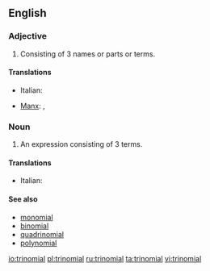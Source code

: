 ==English==

===Adjective===
{{en-adj|-}}

# Consisting of 3 names or parts or terms.

====Translations====
{{trans-top|consisting of three parts}}
* Italian: {{t-|it|trinomiale}}
{{trans-mid}}
* [[Manx]]: {{t|gv|tree-ennymagh}}, {{t|gv|tree-hearmagh}}
{{trans-bottom}}

===Noun===
{{en-noun}}

# {{algebra}} An expression consisting of 3 terms.

====Translations====
{{trans-top|an expression consisting of three terms}}
* Italian: {{t-|it|trinomio|m}}
{{trans-mid}}
{{trans-bottom}}

====See also====
* [[monomial]]
* [[binomial]]
* [[quadrinomial]]
* [[polynomial]]

[[io:trinomial]]
[[pl:trinomial]]
[[ru:trinomial]]
[[ta:trinomial]]
[[vi:trinomial]]